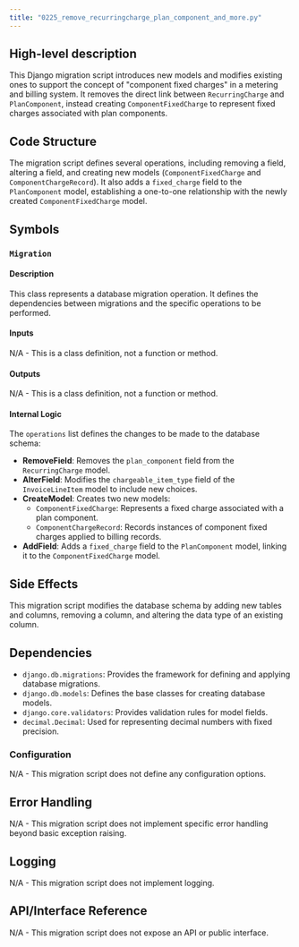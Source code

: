 ```yaml
---
title: "0225_remove_recurringcharge_plan_component_and_more.py"
---
```


## High-level description
This Django migration script introduces new models and modifies existing ones to support the concept of "component fixed charges" in a metering and billing system. It removes the direct link between `RecurringCharge` and `PlanComponent`, instead creating `ComponentFixedCharge` to represent fixed charges associated with plan components.

## Code Structure
The migration script defines several operations, including removing a field, altering a field, and creating new models (`ComponentFixedCharge` and `ComponentChargeRecord`). It also adds a `fixed_charge` field to the `PlanComponent` model, establishing a one-to-one relationship with the newly created `ComponentFixedCharge` model.

## Symbols

### `Migration`
#### Description
This class represents a database migration operation. It defines the dependencies between migrations and the specific operations to be performed.

#### Inputs
N/A - This is a class definition, not a function or method.

#### Outputs
N/A - This is a class definition, not a function or method.

#### Internal Logic
The `operations` list defines the changes to be made to the database schema:
- **RemoveField**: Removes the `plan_component` field from the `RecurringCharge` model.
- **AlterField**: Modifies the `chargeable_item_type` field of the `InvoiceLineItem` model to include new choices.
- **CreateModel**: Creates two new models:
    - `ComponentFixedCharge`: Represents a fixed charge associated with a plan component.
    - `ComponentChargeRecord`: Records instances of component fixed charges applied to billing records.
- **AddField**: Adds a `fixed_charge` field to the `PlanComponent` model, linking it to the `ComponentFixedCharge` model.

## Side Effects
This migration script modifies the database schema by adding new tables and columns, removing a column, and altering the data type of an existing column.

## Dependencies
- `django.db.migrations`: Provides the framework for defining and applying database migrations.
- `django.db.models`: Defines the base classes for creating database models.
- `django.core.validators`: Provides validation rules for model fields.
- `decimal.Decimal`: Used for representing decimal numbers with fixed precision.

### Configuration
N/A - This migration script does not define any configuration options.

## Error Handling
N/A - This migration script does not implement specific error handling beyond basic exception raising.

## Logging
N/A - This migration script does not implement logging.

## API/Interface Reference
N/A - This migration script does not expose an API or public interface.
